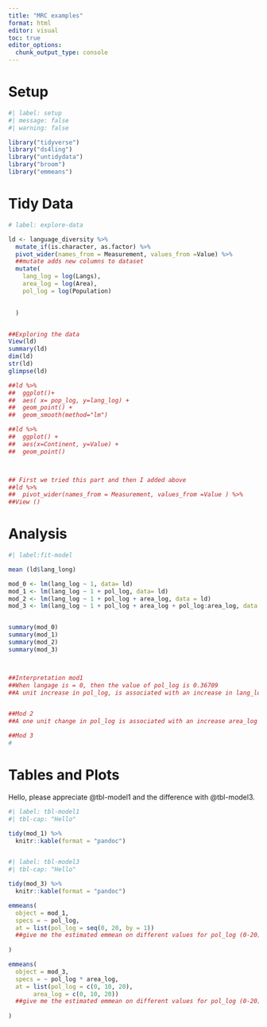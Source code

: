 ```yaml
---
title: "MRC examples"
format: html
editor: visual
toc: true
editor_options: 
  chunk_output_type: console
---
```


# Setup
```r
#| label: setup
#| message: false
#| warning: false

library("tidyverse")
library("ds4ling")
library("untidydata")
library("broom")
library("emmeans")

```
# Tidy Data
```r
# label: explore-data

ld <- language_diversity %>%
  mutate_if(is.character, as.factor) %>% 
  pivot_wider(names_from = Measurement, values_from =Value) %>% 
  ##mutate adds new columns to dataset
  mutate(
    lang_log = log(Langs),
    area_log = log(Area),
    pol_log = log(Population)

    
  )


##Exploring the data
View(ld)
summary(ld) 
dim(ld)
str(ld)
glimpse(ld)

##ld %>% 
##  ggplot()+
##  aes( x= pop_log, y=lang_log) +
##  geom_point() +
##  geom_smooth(method="lm")

##ld %>% 
##  ggplot() +
##  aes(x=Continent, y=Value) +
##  geom_point()



## First we tried this part and then I added above
##ld %>% 
##  pivot_wider(names_from = Measurement, values_from =Value ) %>% 
##View ()

```
# Analysis
```r
#| label:fit-model

mean (ld$lang_long)

mod_0 <- lm(lang_log ~ 1, data= ld)
mod_1 <- lm(lang_log ~ 1 + pol_log, data= ld)
mod_2 <- lm(lang_log ~ 1 + pol_log + area_log, data = ld)
mod_3 <- lm(lang_log ~ 1 + pol_log + area_log + pol_log:area_log, data = ld)


summary(mod_0)
summary(mod_1)
summary(mod_2)
summary(mod_3)



##Interpretation mod1
##When langage is = 0, then the value of pol_log is 0.36709
##A unit increase in pol_log, is associated with an increase in lang_log of 0.36709


##Mod 2
##A one unit change in pol_log is associated with an increase area_log of 1.557 with a constant value of pol_log of 0

##Mod 3
#

```
# Tables and Plots

Hello, please appreciate @tbl-model1 and the difference with @tbl-model3.

```r
#| label: tbl-model1
#| tbl-cap: "Hello"

tidy(mod_1) %>% 
  knitr::kable(format = "pandoc")



```

```r
#| label: tbl-model3
#| tbl-cap: "Hello"

tidy(mod_3) %>% 
  knitr::kable(format = "pandoc")

```

```r

emmeans(
  object = mod_1,
  specs = ~ pol_log,
  at = list(pol_log = seq(0, 20, by = 1))
  ##give me the estimated emmean on different values for pol_log (0-20)
  
)
```

```r

emmeans(
  object = mod_3,
  specs = ~ pol_log * area_log,
  at = list(pol_log = c(0, 10, 20),
       area_log = c(0, 10, 20))
  ##give me the estimated emmean on different values for pol_log (0-20)
  
)
```

